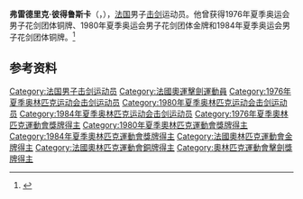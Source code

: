 '''弗雷德里克·彼得鲁斯卡'''（{{lang-fr|Frédéric Pietruszka}}，{{bd|1954年|5月13日|}}），[[法国|法国]]男子[[击剑|击剑]]运动员。他曾获得1976年夏季奥运会男子花剑团体铜牌、1980年夏季奥运会男子花剑团体金牌和1984年夏季奥运会男子花剑团体铜牌。<ref>{{Cite web|title=Frédéric PIETRUSZKA|url=https://www.olympic.org/frederic-pietruszka|accessdate=2021-03-07|date=2021-03-07|work=International Olympic Committee|language=en}}</ref>

== 参考资料 ==
{{reflist}}

{{奥林匹克运动会击剑比赛男子花剑团体冠军}}

{{Authority control}}
{{DEFAULTSORT:Pietruszka}}
[[Category:法国男子击剑运动员|Category:法国男子击剑运动员]]
[[Category:法國奧運擊劍運動員|Category:法國奧運擊劍運動員]]
[[Category:1976年夏季奥林匹克运动会击剑运动员|Category:1976年夏季奥林匹克运动会击剑运动员]]
[[Category:1980年夏季奥林匹克运动会击剑运动员|Category:1980年夏季奥林匹克运动会击剑运动员]]
[[Category:1984年夏季奥林匹克运动会击剑运动员|Category:1984年夏季奥林匹克运动会击剑运动员]]
[[Category:1976年夏季奧林匹克運動會獎牌得主|Category:1976年夏季奧林匹克運動會獎牌得主]]
[[Category:1980年夏季奧林匹克運動會獎牌得主|Category:1980年夏季奧林匹克運動會獎牌得主]]
[[Category:1984年夏季奧林匹克運動會獎牌得主|Category:1984年夏季奧林匹克運動會獎牌得主]]
[[Category:法國奧林匹克運動會金牌得主|Category:法國奧林匹克運動會金牌得主]]
[[Category:法國奧林匹克運動會銅牌得主|Category:法國奧林匹克運動會銅牌得主]]
[[Category:奧林匹克運動會擊劍獎牌得主|Category:奧林匹克運動會擊劍獎牌得主]]

{{法国人物小作品}}